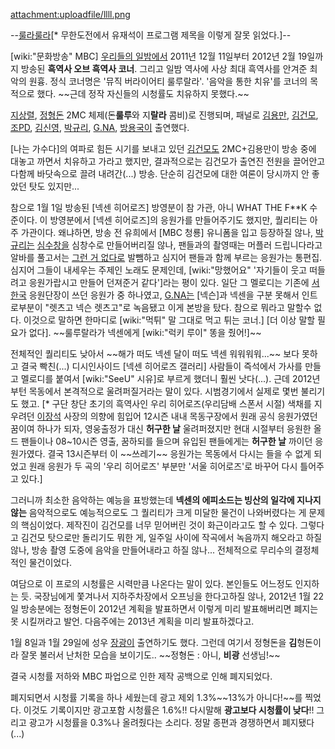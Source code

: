 attachment:uploadfile/llll.png

--[[룰라]]룰라[* 무한도전에서 유재석이 프로그램 제목을 이렇게 잘못 읽었다.]--

[wiki:"문화방송" MBC] [[우리들의 일밤]]에서 2011년 12월 11일부터 2012년 2월 19일까지 방송된 '''흑역사 오브 흑역사 코너'''. 그리고 일밤 역사에 사상 최대 흑역사를 안겨준 최악의 원흉. 정식 코너명은 '뮤직 버라이어티 룰루랄라'. '음악을 통한 치유'를 코너의 목적으로 했다. ~~근데 정작 자신들의 시청률도 치유하지 못했다.~~

[[지상렬]], [[정형돈]] 2MC 체제(돈'''룰루'''와 지'''랄라''' 콤비)로 진행되며, 패널로 [[김용만]], [[김건모]], [[조PD]], [[김신영]], [[박규리]], [[G.NA]], [[방용국]]이 출연했다.

[나는 가수다]의 여파로 힘든 시기를 보내고 있던 [[김건모]]도 2MC+김용만이 방송 중에 대놓고 까면서 치유하고 가라고 했지만, 결과적으로는 김건모가 출연진 전원을 끌어안고 다함께 바닷속으로 끌려 내려간(...) 방송. 단순히 김건모에 대한 여론이 당시까지 안 좋았던 탓도 있지만... 

참으로 1월 1일 방송된 [넥센 히어로즈] 방영분이 참 가관, 아니 WHAT THE F**K 수준이다. 이 방영분에서 [넥센 히어로즈]의 응원가를 만들어주기도 했지만, 퀄리티는 아주 가관이다. 왜냐하면, 방송 전 유희에서 [MBC 청룡] 유니폼을 입고 등장하질 않나, [[박규리]]는 [[심수창]]을 심창수로 만들어버리질 않나, 팬들과의 촬영때는 머플러 드립니다라고 알바를 풀고서는 [[그런 거 없다]]로 발뺌하고 심지어 팬들과 함께 부르는 응원가는 통편집. 심지어 그들이 내세우는 주제인 노래도 문제인데, [wiki:"망했어요" '자기들이 웃고 떠들려고 응원가랍시고 만들어 던져준거 같다']라는 평이 있다. 일단 그 멜로디는 기존에 [[서한국]] 응원단장이 쓰던 응원가 중 하나였고, [[G.NA]]는 [넥슨]과 넥센을 구분 못해서 인트로부분이 "렛츠고 넥슨 렛츠고"로 녹음됐고 이게 본방을 탔다. 참으로 뭐라고 말할수 없다. 이것으로 말하면 한마디로 [wiki:"먹튀" 말 그대로 먹고 튀는 코너.] [더 이상 말할 필요가 없다]. ~~룰루랄라가 넥센에게 [wiki:"럭키 루이" 똥을 줬어!]~~

전체적인 퀄리티도 낮아서 ~~해가 떠도 넥센 달이 떠도 넥센 워워워워...~~ 보다 못하고 결국 빡친(...) 디시인사이드 [넥센 히어로즈 갤러리] 사람들이 즉석에서 가사를 만들고 멜로디를 붙여서 [wiki:"SeeU" 시유]로 부르게 했더니 훨씬 낫다(...). 근데 2012년부턴 목동에서 본격적으로 울려퍼질거라는 말이 있다. 시범경기에서 실제로 몇번 불리기도 했고. [* 구단 창단 초기의 흑역사인 우리 히어로즈(우리담배 스폰서 시절) 색채를 지우려던 [[이장석]] 사장의 의향에 힘입어 12시즌 내내 목동구장에서 원래 공식 응원가였던 꿈이여 하나가 되자, 영웅출정가 대신 '''허구한 날''' 울려퍼졌지만 현대 시절부터 응원한 올드 팬들이나 08~10시즌 영출, 꿈하되를 들으며 유입된 팬들에게는 '''허구한 날''' 까이던 응원가였다. 결국 13시즌부터 이 ~~쓰레기~~ 응원가는 목동에서 다시는 들을 수 없게 되었고 원래 응원가 두 곡의 '우리 히어로즈' 부분만 '서울 히어로즈'로 바꾸어 다시 틀어주고 있다.]

그러니까 최소한 음악하는 예능을 표방했는데 '''넥센의 에피소드는 빙산의 일각에 지나지 않는''' 음악적으로도 예능적으로도 그 퀄리티가 크게 미달한 물건이 나와버렸다는 게 문제의 핵심이었다. 제작진이 김건모를 너무 믿어버린 것이 화근이라고도 할 수 있다. 그렇다고 김건모 탓으로만 돌리기도 뭐한 게, 일주일 사이에 작곡에서 녹음까지 해오라고 하질 않나, 방송 촬영 도중에 음악을 만들어내라고 하질 않나... 전체적으로 무리수의 결정체적인 물건이었다. 

여담으로 이 프로의 시청률은 시력만큼 나온다는 말이 있다. 본인들도 어느정도 인지하는 듯. 국장님에게 쫓겨나서 지하주차장에서 오프닝을 한다고하질 않나, 2012년 1월 22일 방송분에는 정형돈이 2012년 계획을 발표하면서 이렇게 미리 발표해버리면 폐지는 못 시킬꺼라고 발언. 다음주에는 2013년 계획을 미리 발표하겠다고.

1월 8일과 1월 29일에 성우 [[장광]]이 출연하기도 했다. 그런데 여기서 정형돈을 '''김'''형돈이라 잘못 불러서 난처한 모습을 보이기도.. ~~정형돈 : 아니, '''비광''' 선생님!~~

결국 시청률 저하와 MBC 파업으로 인한 제작 공백으로 인해 폐지되었다.

폐지되면서 시청률 기록을 하나 세웠는데 광고 제외 1.3%~~13%가 아니다!~~를 찍었다. 이것도 기록이지만 광고포함 시청률은 1.6%!! 다시말해 '''광고보다 시청률이 낮다'''!!  그리고 광고가 시청률을 0.3%나 올려줬다는 소리다. 정말 종편과 경쟁하면서 폐지됐다(...)
